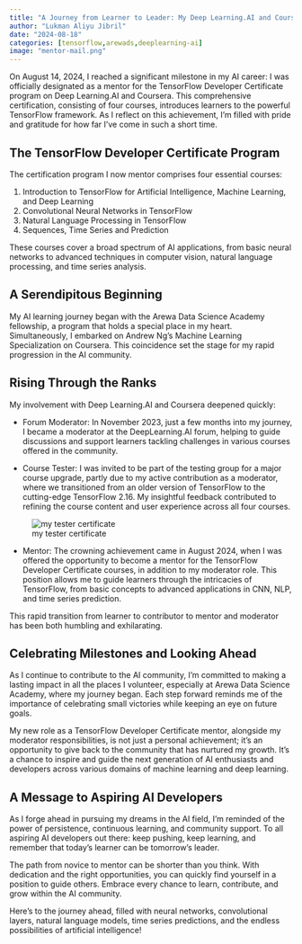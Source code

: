 ```yaml
---
title: "A Journey from Learner to Leader: My Deep Learning.AI and Coursera Adventure"
author: "Lukman Aliyu Jibril"
date: "2024-08-18"
categories: [tensorflow,arewads,deeplearning-ai]
image: "mentor-mail.png"
---
```



On August 14, 2024, I reached a significant milestone in my AI career: I was officially designated as a mentor for the TensorFlow Developer Certificate program on Deep Learning.AI and Coursera. This comprehensive certification, consisting of four courses, introduces learners to the powerful TensorFlow framework. As I reflect on this achievement, I'm filled with pride and gratitude for how far I've come in such a short time.

## The TensorFlow Developer Certificate Program

The certification program I now mentor comprises four essential courses:

1. Introduction to TensorFlow for Artificial Intelligence, Machine Learning, and Deep Learning
2. Convolutional Neural Networks in TensorFlow
3. Natural Language Processing in TensorFlow
4. Sequences, Time Series and Prediction

These courses cover a broad spectrum of AI applications, from basic neural networks to advanced techniques in computer vision, natural language processing, and time series analysis.

## A Serendipitous Beginning

My AI learning journey began with the Arewa Data Science Academy fellowship, a program that holds a special place in my heart. Simultaneously, I embarked on Andrew Ng's Machine Learning Specialization on Coursera. This coincidence set the stage for my rapid progression in the AI community.

## Rising Through the Ranks

My involvement with Deep Learning.AI and Coursera deepened quickly:

- Forum Moderator: In November 2023, just a few months into my journey, I became a moderator at the DeepLearning.AI forum, helping to guide discussions and support learners tackling challenges in various courses offered in the community.

- Course Tester: I was invited to be part of the testing group for a major course upgrade, partly due to my active contribution as a moderator, where we transitioned from an older version of TensorFlow to the cutting-edge TensorFlow 2.16. My insightful feedback contributed to refining the course content and user experience across all four courses.

![my tester certificate](tester.png)

-  Mentor: The crowning achievement came in August 2024, when I was offered the opportunity to become a mentor for the TensorFlow Developer Certificate courses, in addition to my moderator role. This position allows me to guide learners through the intricacies of TensorFlow, from basic concepts to advanced applications in CNN, NLP, and time series prediction.


This rapid transition from learner to contributor to mentor and moderator has been both humbling and exhilarating.

## Celebrating Milestones and Looking Ahead

As I continue to contribute to the AI community, I'm committed to making a lasting impact in all the places I volunteer, especially at Arewa Data Science Academy, where my journey began. Each step forward reminds me of the importance of celebrating small victories while keeping an eye on future goals.

My new role as a TensorFlow Developer Certificate mentor, alongside my moderator responsibilities, is not just a personal achievement; it's an opportunity to give back to the community that has nurtured my growth. It's a chance to inspire and guide the next generation of AI enthusiasts and developers across various domains of machine learning and deep learning.

## A Message to Aspiring AI Developers

As I forge ahead in pursuing my dreams in the AI field, I'm reminded of the power of persistence, continuous learning, and community support. To all aspiring AI developers out there: keep pushing, keep learning, and remember that today's learner can be tomorrow's leader.

The path from novice to mentor can be shorter than you think. With dedication and the right opportunities, you can quickly find yourself in a position to guide others. Embrace every chance to learn, contribute, and grow within the AI community.

Here's to the journey ahead, filled with neural networks, convolutional layers, natural language models, time series predictions, and the endless possibilities of artificial intelligence!